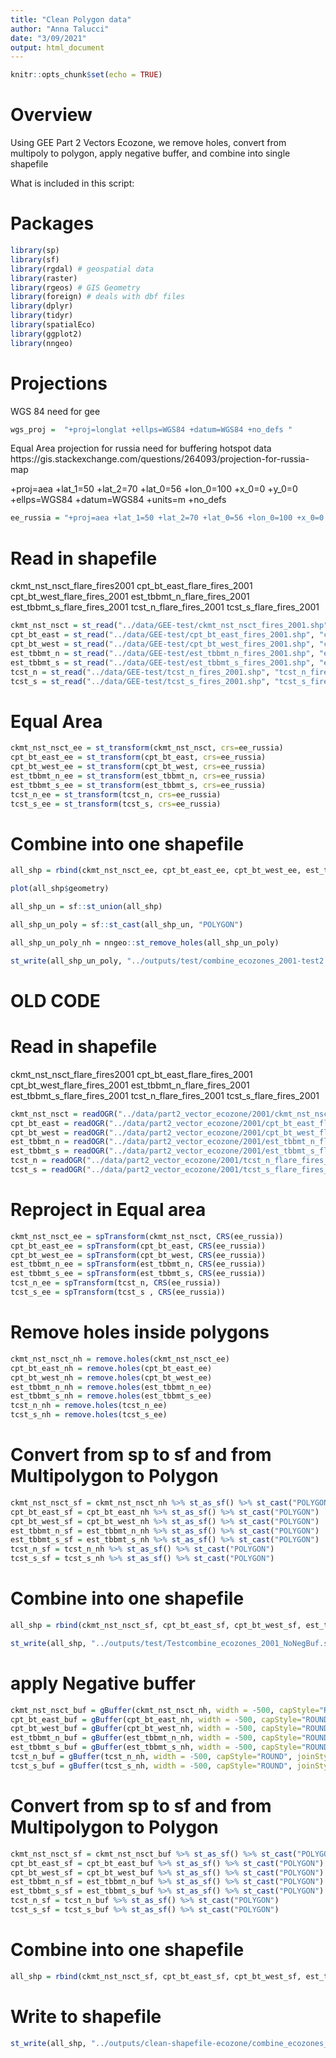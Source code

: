 ```yaml
---
title: "Clean Polygon data"
author: "Anna Talucci"
date: "3/09/2021"
output: html_document
---
```


```r
knitr::opts_chunk$set(echo = TRUE)
```

# Overview

Using GEE Part 2 Vectors Ecozone, we remove holes, convert from multipoly to polygon, apply negative buffer, and combine into single shapefile

What is included in this script:

# Packages

```r
library(sp)
library(sf)
library(rgdal) # geospatial data
library(raster)
library(rgeos) # GIS Geometry
library(foreign) # deals with dbf files
library(dplyr)
library(tidyr)
library(spatialEco)
library(ggplot2)
library(nngeo)
```

# Projections

WGS 84 need for gee
```r
wgs_proj =  "+proj=longlat +ellps=WGS84 +datum=WGS84 +no_defs "
```

Equal Area projection for russia need for buffering hotspot data
https://gis.stackexchange.com/questions/264093/projection-for-russia-map

+proj=aea +lat_1=50 +lat_2=70 +lat_0=56 +lon_0=100 +x_0=0 +y_0=0 +ellps=WGS84 +datum=WGS84 +units=m +no_defs 

```r
ee_russia = "+proj=aea +lat_1=50 +lat_2=70 +lat_0=56 +lon_0=100 +x_0=0 +y_0=0 +ellps=WGS84 +datum=WGS84 +units=m +no_defs "
```

# Read in shapefile
ckmt_nst_nsct_flare_fires2001
cpt_bt_east_flare_fires_2001
cpt_bt_west_flare_fires_2001
est_tbbmt_n_flare_fires_2001
est_tbbmt_s_flare_fires_2001
tcst_n_flare_fires_2001
tcst_s_flare_fires_2001
```r
ckmt_nst_nsct = st_read("../data/GEE-test/ckmt_nst_nsct_fires_2001.shp", "ckmt_nst_nsct_fires_2001") 
cpt_bt_east = st_read("../data/GEE-test/cpt_bt_east_fires_2001.shp", "cpt_bt_east_fires_2001") 
cpt_bt_west = st_read("../data/GEE-test/cpt_bt_west_fires_2001.shp", "cpt_bt_west_fires_2001") 
est_tbbmt_n = st_read("../data/GEE-test/est_tbbmt_n_fires_2001.shp", "est_tbbmt_n_fires_2001") 
est_tbbmt_s = st_read("../data/GEE-test/est_tbbmt_s_fires_2001.shp", "est_tbbmt_s_fires_2001") 
tcst_n = st_read("../data/GEE-test/tcst_n_fires_2001.shp", "tcst_n_fires_2001") 
tcst_s = st_read("../data/GEE-test/tcst_s_fires_2001.shp", "tcst_s_fires_2001") 
```

# Equal Area
```r
ckmt_nst_nsct_ee = st_transform(ckmt_nst_nsct, crs=ee_russia)
cpt_bt_east_ee = st_transform(cpt_bt_east, crs=ee_russia)
cpt_bt_west_ee = st_transform(cpt_bt_west, crs=ee_russia)
est_tbbmt_n_ee = st_transform(est_tbbmt_n, crs=ee_russia)
est_tbbmt_s_ee = st_transform(est_tbbmt_s, crs=ee_russia)
tcst_n_ee = st_transform(tcst_n, crs=ee_russia)
tcst_s_ee = st_transform(tcst_s, crs=ee_russia)
```

# Combine into one shapefile
```r
all_shp = rbind(ckmt_nst_nsct_ee, cpt_bt_east_ee, cpt_bt_west_ee, est_tbbmt_n_ee, est_tbbmt_s_ee, tcst_n_ee, tcst_s_ee)
```

```r
plot(all_shp$geometry)
```



```r
all_shp_un = sf::st_union(all_shp)

all_shp_un_poly = sf::st_cast(all_shp_un, "POLYGON")
```


```r
all_shp_un_poly_nh = nngeo::st_remove_holes(all_shp_un_poly)
```




```r
st_write(all_shp_un_poly, "../outputs/test/combine_ecozones_2001-test2.shp", driver="ESRI Shapefile") 

```


# OLD CODE

# Read in shapefile
ckmt_nst_nsct_flare_fires2001
cpt_bt_east_flare_fires_2001
cpt_bt_west_flare_fires_2001
est_tbbmt_n_flare_fires_2001
est_tbbmt_s_flare_fires_2001
tcst_n_flare_fires_2001
tcst_s_flare_fires_2001
```r
ckmt_nst_nsct = readOGR("../data/part2_vector_ecozone/2001/ckmt_nst_nsct_flare_fires2001.shp", "ckmt_nst_nsct_flare_fires2001") 
cpt_bt_east = readOGR("../data/part2_vector_ecozone/2001/cpt_bt_east_flare_fires_2001.shp", "cpt_bt_east_flare_fires_2001") 
cpt_bt_west = readOGR("../data/part2_vector_ecozone/2001/cpt_bt_west_flare_fires_2001.shp", "cpt_bt_west_flare_fires_2001") 
est_tbbmt_n = readOGR("../data/part2_vector_ecozone/2001/est_tbbmt_n_flare_fires_2001.shp", "est_tbbmt_n_flare_fires_2001") 
est_tbbmt_s = readOGR("../data/part2_vector_ecozone/2001/est_tbbmt_s_flare_fires_2001.shp", "est_tbbmt_s_flare_fires_2001") 
tcst_n = readOGR("../data/part2_vector_ecozone/2001/tcst_n_flare_fires_2001.shp", "tcst_n_flare_fires_2001") 
tcst_s = readOGR("../data/part2_vector_ecozone/2001/tcst_s_flare_fires_2001.shp", "tcst_s_flare_fires_2001") 
```


# Reproject in Equal area

```r
ckmt_nst_nsct_ee = spTransform(ckmt_nst_nsct, CRS(ee_russia))
cpt_bt_east_ee = spTransform(cpt_bt_east, CRS(ee_russia))
cpt_bt_west_ee = spTransform(cpt_bt_west, CRS(ee_russia))
est_tbbmt_n_ee = spTransform(est_tbbmt_n, CRS(ee_russia))
est_tbbmt_s_ee = spTransform(est_tbbmt_s, CRS(ee_russia))
tcst_n_ee = spTransform(tcst_n, CRS(ee_russia))
tcst_s_ee = spTransform(tcst_s , CRS(ee_russia))
```


# Remove holes inside polygons
```r
ckmt_nst_nsct_nh = remove.holes(ckmt_nst_nsct_ee)
cpt_bt_east_nh = remove.holes(cpt_bt_east_ee)
cpt_bt_west_nh = remove.holes(cpt_bt_west_ee)
est_tbbmt_n_nh = remove.holes(est_tbbmt_n_ee)
est_tbbmt_s_nh = remove.holes(est_tbbmt_s_ee)
tcst_n_nh = remove.holes(tcst_n_ee)
tcst_s_nh = remove.holes(tcst_s_ee)
```

# Convert from sp to sf and from Multipolygon to Polygon
```r
ckmt_nst_nsct_sf = ckmt_nst_nsct_nh %>% st_as_sf() %>% st_cast("POLYGON") 
cpt_bt_east_sf = cpt_bt_east_nh %>% st_as_sf() %>% st_cast("POLYGON") 
cpt_bt_west_sf = cpt_bt_west_nh %>% st_as_sf() %>% st_cast("POLYGON") 
est_tbbmt_n_sf = est_tbbmt_n_nh %>% st_as_sf() %>% st_cast("POLYGON") 
est_tbbmt_s_sf = est_tbbmt_s_nh %>% st_as_sf() %>% st_cast("POLYGON") 
tcst_n_sf = tcst_n_nh %>% st_as_sf() %>% st_cast("POLYGON") 
tcst_s_sf = tcst_s_nh %>% st_as_sf() %>% st_cast("POLYGON") 

```


# Combine into one shapefile
```r
all_shp = rbind(ckmt_nst_nsct_sf, cpt_bt_east_sf, cpt_bt_west_sf, est_tbbmt_n_sf, est_tbbmt_s_sf, tcst_n_sf, tcst_s_sf)
```

```r
st_write(all_shp, "../outputs/test/Testcombine_ecozones_2001_NoNegBuf.shp", driver="ESRI Shapefile") 

```


# apply Negative buffer

```r
ckmt_nst_nsct_buf = gBuffer(ckmt_nst_nsct_nh, width = -500, capStyle="ROUND", joinStyle="ROUND")
cpt_bt_east_buf = gBuffer(cpt_bt_east_nh, width = -500, capStyle="ROUND", joinStyle="ROUND")
cpt_bt_west_buf = gBuffer(cpt_bt_west_nh, width = -500, capStyle="ROUND", joinStyle="ROUND")
est_tbbmt_n_buf = gBuffer(est_tbbmt_n_nh, width = -500, capStyle="ROUND", joinStyle="ROUND")
est_tbbmt_s_buf = gBuffer(est_tbbmt_s_nh, width = -500, capStyle="ROUND", joinStyle="ROUND")
tcst_n_buf = gBuffer(tcst_n_nh, width = -500, capStyle="ROUND", joinStyle="ROUND")
tcst_s_buf = gBuffer(tcst_s_nh, width = -500, capStyle="ROUND", joinStyle="ROUND")

```

# Convert from sp to sf and from Multipolygon to Polygon
```r
ckmt_nst_nsct_sf = ckmt_nst_nsct_buf %>% st_as_sf() %>% st_cast("POLYGON") 
cpt_bt_east_sf = cpt_bt_east_buf %>% st_as_sf() %>% st_cast("POLYGON") 
cpt_bt_west_sf = cpt_bt_west_buf %>% st_as_sf() %>% st_cast("POLYGON") 
est_tbbmt_n_sf = est_tbbmt_n_buf %>% st_as_sf() %>% st_cast("POLYGON") 
est_tbbmt_s_sf = est_tbbmt_s_buf %>% st_as_sf() %>% st_cast("POLYGON") 
tcst_n_sf = tcst_n_buf %>% st_as_sf() %>% st_cast("POLYGON") 
tcst_s_sf = tcst_s_buf %>% st_as_sf() %>% st_cast("POLYGON") 

```


# Combine into one shapefile
```r
all_shp = rbind(ckmt_nst_nsct_sf, cpt_bt_east_sf, cpt_bt_west_sf, est_tbbmt_n_sf, est_tbbmt_s_sf, tcst_n_sf, tcst_s_sf)
```


# Write to shapefile

```r
st_write(all_shp, "../outputs/clean-shapefile-ecozone/combine_ecozones_2001.shp", driver="ESRI Shapefile") 

```











